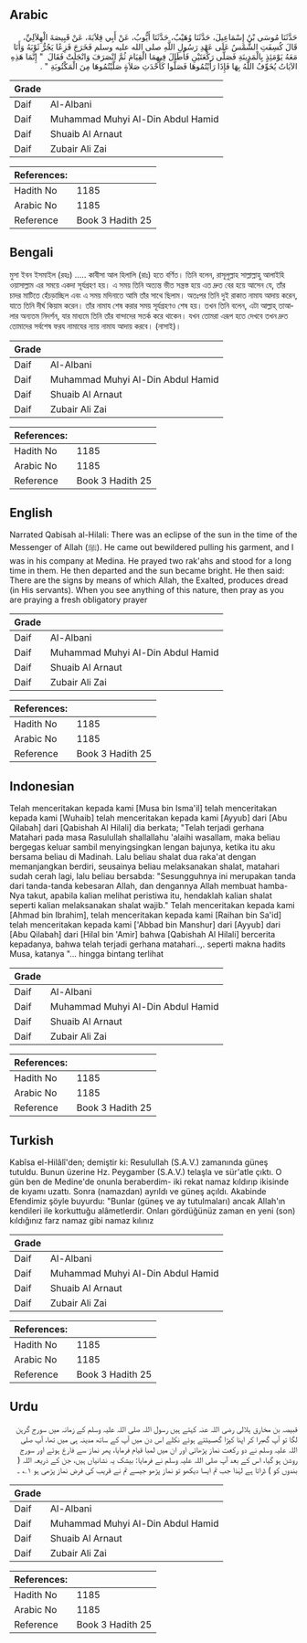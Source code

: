 ## Arabic


<div dir="rtl" lang="ar" style={{fontSize:'larger',backgroundColor:'#f8f9fa',padding:20}}>
حَدَّثَنَا مُوسَى بْنُ إِسْمَاعِيلَ، حَدَّثَنَا وُهَيْبٌ، حَدَّثَنَا أَيُّوبُ، عَنْ أَبِي قِلاَبَةَ، عَنْ قَبِيصَةَ الْهِلاَلِيِّ، قَالَ كُسِفَتِ الشَّمْسُ عَلَى عَهْدِ رَسُولِ اللَّهِ صلى الله عليه وسلم فَخَرَجَ فَزِعًا يَجُرُّ ثَوْبَهُ وَأَنَا مَعَهُ يَوْمَئِذٍ بِالْمَدِينَةِ فَصَلَّى رَكْعَتَيْنِ فَأَطَالَ فِيهِمَا الْقِيَامَ ثُمَّ انْصَرَفَ وَانْجَلَتْ فَقَالَ ‏ "‏ إِنَّمَا هَذِهِ الآيَاتُ يُخَوِّفُ اللَّهُ بِهَا فَإِذَا رَأَيْتُمُوهَا فَصَلُّوا كَأَحْدَثِ صَلاَةٍ صَلَّيْتُمُوهَا مِنَ الْمَكْتُوبَةِ ‏"‏ ‏.‏
</div>
<div style={{backgroundColor:'#f8f9fa',padding:20, marginBottom: 10}}><table> <thead> <tr> <th>Grade</th> <th></th> </tr> </thead> <tbody> <tr><td>Daif</td><td>Al-Albani</td></tr><tr><td>Daif</td><td>Muhammad Muhyi Al-Din Abdul Hamid</td></tr><tr><td>Daif</td><td>Shuaib Al Arnaut</td></tr><tr><td>Daif</td><td>Zubair Ali Zai</td></tr></tbody></table><table> <thead> <tr> <th>References:</th> <th></th> </tr> </thead> <tbody><tr><td>Hadith No</td><td>1185</td></tr><tr><td>Arabic No</td><td>1185</td></tr><tr><td>Reference</td><td>Book 3 Hadith 25</td></tr></tbody></table></div>

## Bengali


<div dir="ltr" lang="bn" style={{fontSize:'larger',backgroundColor:'#f8f9fa',padding:20}}>
মুসা ইবন ইসমাইল (রহঃ) ..... কাবীসা আল হিলালি (রাঃ) হতে বর্ণিত। তিনি বলেন, রাসূলুল্লাহ সাল্লাল্লাহু আলাইহি ওয়াসাল্লাম এর সময়ে একদা সূর্যগ্রহণ হয়। এ সময় তিনি অত্যন্ত ভীত সন্ত্রস্ত হয়ে এত দ্রুত বের হয়ে আসেন যে, তাঁর চাদর মাটিতে হেঁচড়াচ্ছিল এবং এ সময় মদিনাতে আমি তাঁর সাথে ছিলাম। অতঃপর তিনি দুই রাকাত নামায আদায় করেন, যাতে তিনি দীর্ঘ কিয়াম করেন। তাঁর নামায শেষ করার সময় সূর্যগ্রহণও শেষ হয়। তখন তিনি বলেন, এটা আল্লাহ্‌ তাআলার অন্যতম নিদর্শন, যার মাধ্যমে তিনি তাঁর বান্দাদের সতর্ক করে থাকেন। যখন তোমরা এরূপ হতে দেখবে তখন দ্রুত তোমাদের সর্বশেষ ফরয নামাযের ন্যায় নামায আদায় করবে। (নাসাই)।
</div>
<div style={{backgroundColor:'#f8f9fa',padding:20, marginBottom: 10}}><table> <thead> <tr> <th>Grade</th> <th></th> </tr> </thead> <tbody> <tr><td>Daif</td><td>Al-Albani</td></tr><tr><td>Daif</td><td>Muhammad Muhyi Al-Din Abdul Hamid</td></tr><tr><td>Daif</td><td>Shuaib Al Arnaut</td></tr><tr><td>Daif</td><td>Zubair Ali Zai</td></tr></tbody></table><table> <thead> <tr> <th>References:</th> <th></th> </tr> </thead> <tbody><tr><td>Hadith No</td><td>1185</td></tr><tr><td>Arabic No</td><td>1185</td></tr><tr><td>Reference</td><td>Book 3 Hadith 25</td></tr></tbody></table></div>

## English


<div dir="ltr" lang="en" style={{fontSize:'larger',backgroundColor:'#f8f9fa',padding:20}}>
Narrated Qabisah al-Hilali: There was an eclipse of the sun in the time of the Messenger of Allah (ﷺ). He came out bewildered pulling his garment, and I was in his company at Medina. He prayed two rak'ahs and stood for a long time in them. He then departed and the sun became bright. He then said: There are the signs by means of which Allah, the Exalted, produces dread (in His servants). When you see anything of this nature, then pray as you are praying a fresh obligatory prayer
</div>
<div style={{backgroundColor:'#f8f9fa',padding:20, marginBottom: 10}}><table> <thead> <tr> <th>Grade</th> <th></th> </tr> </thead> <tbody> <tr><td>Daif</td><td>Al-Albani</td></tr><tr><td>Daif</td><td>Muhammad Muhyi Al-Din Abdul Hamid</td></tr><tr><td>Daif</td><td>Shuaib Al Arnaut</td></tr><tr><td>Daif</td><td>Zubair Ali Zai</td></tr></tbody></table><table> <thead> <tr> <th>References:</th> <th></th> </tr> </thead> <tbody><tr><td>Hadith No</td><td>1185</td></tr><tr><td>Arabic No</td><td>1185</td></tr><tr><td>Reference</td><td>Book 3 Hadith 25</td></tr></tbody></table></div>

## Indonesian


<div dir="ltr" lang="id" style={{fontSize:'larger',backgroundColor:'#f8f9fa',padding:20}}>
Telah menceritakan kepada kami [Musa bin Isma'il] telah menceritakan kepada kami [Wuhaib] telah menceritakan kepada kami [Ayyub] dari [Abu Qilabah] dari [Qabishah Al Hilali] dia berkata; "Telah terjadi gerhana Matahari pada masa Rasulullah shallallahu 'alaihi wasallam, maka beliau bergegas keluar sambil menyingsingkan lengan bajunya, ketika itu aku bersama beliau di Madinah. Lalu beliau shalat dua raka'at dengan memanjangkan berdiri, seusainya beliau melaksanakan shalat, matahari sudah cerah lagi, lalu beliau bersabda: "Sesungguhnya ini merupakan tanda dari tanda-tanda kebesaran Allah, dan dengannya Allah membuat hamba-Nya takut, apabila kalian melihat peristiwa itu, hendaklah kalian shalat seperti kalian melaksanakan shalat wajib." Telah menceritakan kepada kami [Ahmad bin Ibrahim], telah menceritakan kepada kami [Raihan bin Sa'id] telah menceritakan kepada kami ['Abbad bin Manshur] dari [Ayyub] dari [Abu Qilabah] dari [Hilal bin 'Amir] bahwa [Qabishah Al Hilali] bercerita kepadanya, bahwa telah terjadi gerhana matahari..,. seperti makna hadits Musa, katanya "… hingga bintang terlihat
</div>
<div style={{backgroundColor:'#f8f9fa',padding:20, marginBottom: 10}}><table> <thead> <tr> <th>Grade</th> <th></th> </tr> </thead> <tbody> <tr><td>Daif</td><td>Al-Albani</td></tr><tr><td>Daif</td><td>Muhammad Muhyi Al-Din Abdul Hamid</td></tr><tr><td>Daif</td><td>Shuaib Al Arnaut</td></tr><tr><td>Daif</td><td>Zubair Ali Zai</td></tr></tbody></table><table> <thead> <tr> <th>References:</th> <th></th> </tr> </thead> <tbody><tr><td>Hadith No</td><td>1185</td></tr><tr><td>Arabic No</td><td>1185</td></tr><tr><td>Reference</td><td>Book 3 Hadith 25</td></tr></tbody></table></div>

## Turkish


<div dir="ltr" lang="tr" style={{fontSize:'larger',backgroundColor:'#f8f9fa',padding:20}}>
Kabîsa el-Hilâlî'den; demiştir ki: Resulullah (S.A.V.) zamanında güneş tutuldu. Bunun üzerine Hz. Peygamber (S.A.V.) telaşla ve sür'atle çıktı. O gün ben de Medine'de onunla beraberdim- iki rekat namaz kıldırıp ikisinde de kıyamı uzattı. Sonra (namazdan) ayrıldı ve güneş açıldı. Akabinde Efendimiz şöyle buyurdu: "Bunlar (güneş ve ay tutulmaları) ancak Allah'ın kendileri ile korkuttuğu alâmetlerdir. Onları gördüğünüz zaman en yeni (son) kıldığınız farz namaz gibi namaz kılınız
</div>
<div style={{backgroundColor:'#f8f9fa',padding:20, marginBottom: 10}}><table> <thead> <tr> <th>Grade</th> <th></th> </tr> </thead> <tbody> <tr><td>Daif</td><td>Al-Albani</td></tr><tr><td>Daif</td><td>Muhammad Muhyi Al-Din Abdul Hamid</td></tr><tr><td>Daif</td><td>Shuaib Al Arnaut</td></tr><tr><td>Daif</td><td>Zubair Ali Zai</td></tr></tbody></table><table> <thead> <tr> <th>References:</th> <th></th> </tr> </thead> <tbody><tr><td>Hadith No</td><td>1185</td></tr><tr><td>Arabic No</td><td>1185</td></tr><tr><td>Reference</td><td>Book 3 Hadith 25</td></tr></tbody></table></div>

## Urdu


<div dir="rtl" lang="ur" style={{fontSize:'larger',backgroundColor:'#f8f9fa',padding:20}}>
قبیصہ بن مخارق ہلالی رضی اللہ عنہ کہتے ہیں رسول اللہ صلی اللہ علیہ وسلم کے زمانہ میں سورج گرہن لگا تو آپ گھبرا کر اپنا کپڑا گھسیٹتے ہوئے نکلے اس دن میں آپ کے ساتھ مدینہ ہی میں تھا، آپ صلی اللہ علیہ وسلم نے دو رکعت نماز پڑھائی اور ان میں لمبا قیام فرمایا، پھر نماز سے فارغ ہوئے اور سورج روشن ہو گیا، اس کے بعد آپ صلی اللہ علیہ وسلم نے فرمایا: بیشک یہ نشانیاں ہیں، جن کے ذریعہ اللہ ( بندوں کو ) ڈراتا ہے لہٰذا جب تم ایسا دیکھو تو نماز پڑھو جیسے تم نے قریب کی فرض نماز پڑھی ہو ۱؎ ۔
</div>
<div style={{backgroundColor:'#f8f9fa',padding:20, marginBottom: 10}}><table> <thead> <tr> <th>Grade</th> <th></th> </tr> </thead> <tbody> <tr><td>Daif</td><td>Al-Albani</td></tr><tr><td>Daif</td><td>Muhammad Muhyi Al-Din Abdul Hamid</td></tr><tr><td>Daif</td><td>Shuaib Al Arnaut</td></tr><tr><td>Daif</td><td>Zubair Ali Zai</td></tr></tbody></table><table> <thead> <tr> <th>References:</th> <th></th> </tr> </thead> <tbody><tr><td>Hadith No</td><td>1185</td></tr><tr><td>Arabic No</td><td>1185</td></tr><tr><td>Reference</td><td>Book 3 Hadith 25</td></tr></tbody></table></div>